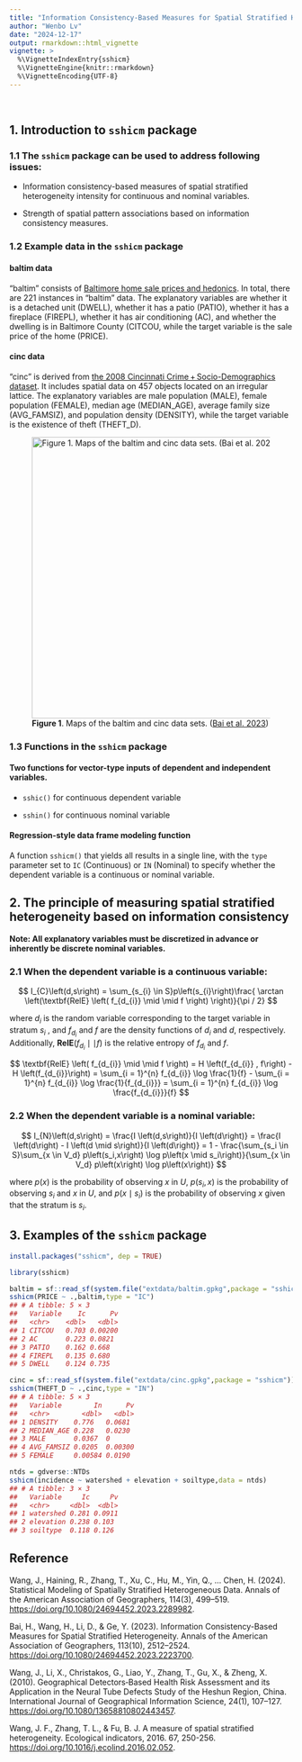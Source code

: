 ```yaml
---
title: "Information Consistency-Based Measures for Spatial Stratified Heterogeneity"
author: "Wenbo Lv"
date: "2024-12-17"
output: rmarkdown::html_vignette
vignette: >
  %\VignetteIndexEntry{sshicm}
  %\VignetteEngine{knitr::rmarkdown}
  %\VignetteEncoding{UTF-8}
---
```




&nbsp; 

## 1. Introduction to `sshicm` package

### 1.1 The `sshicm` package can be used to address following issues:

- Information consistency-based measures of spatial stratified heterogeneity intensity for continuous and nominal variables.

- Strength of spatial pattern associations based on information consistency measures.

### 1.2 Example data in the `sshicm` package

#### baltim data

"baltim" consists of [Baltimore home sale prices and hedonics][5]. In total, there are 221 instances in "baltim" data. The explanatory variables are whether it is a detached unit (DWELL), whether it has a patio (PATIO), whether it has a fireplace (FIREPL), whether it has air conditioning (AC), and whether the dwelling is in Baltimore County (CITCOU, while the target variable is the sale price of the home (PRICE).


#### cinc data

"cinc" is derived from [the 2008 Cincinnati Crime + Socio-Demographics dataset][6]. It includes spatial data on 457 objects located on an irregular lattice. The explanatory variables are male population (MALE), female population (FEMALE), median age (MEDIAN_AGE), average family size (AVG_FAMSIZ), and population density (DENSITY), while the target variable is the existence of theft (THEFT_D).

![**Figure 1**. Maps of the baltim and cinc data sets. ([Bai et al. 2023][2])](../man/figures/sshicm/sshicm_example_data.jpg){width=500px}

### 1.3 Functions in the `sshicm` package

#### Two functions for vector-type inputs of dependent and independent variables.

- `sshic()` for continuous dependent variable

- `sshin()` for continuous nominal variable

#### Regression-style data frame modeling function

A function `sshicm()` that yields all results in a single line, with the `type` parameter set to `IC` (Continuous) or `IN` (Nominal) to specify whether the dependent variable is a continuous or nominal variable.

## 2. The principle of measuring spatial stratified heterogeneity based on information consistency

**Note: All explanatory variables must be discretized in advance or inherently be discrete nominal variables.**

### 2.1 When the dependent variable is a continuous variable:

$$
I_{C}\left(d,s\right) = \sum_{s_{i} \in S}p\left(s_{i}\right)\frac{ \arctan \left(\textbf{RelE} \left( f_{d_{i}} \mid \mid  f \right) \right)}{\pi / 2}
$$

where $d_i$ is the random variable corresponding to the target variable in stratum $s_i$ , and $f_{d_i}$ and $f$ are the density functions of $d_i$ and $d$, respectively. Additionally, $\textbf{RelE} \left( f_{d_{i}} \mid \mid  f \right)$ is the relative entropy of $f_{d_i}$ and $f$.

$$
\textbf{RelE} \left( f_{d_{i}} \mid \mid  f \right) = H \left(f_{d_{i}} , f\right) - H \left(f_{d_{i}}\right) = \sum_{i = 1}^{n} f_{d_{i}} \log \frac{1}{f} - \sum_{i = 1}^{n} f_{d_{i}} \log \frac{1}{f_{d_{i}}} = \sum_{i = 1}^{n} f_{d_{i}} \log \frac{f_{d_{i}}}{f}
$$

### 2.2 When the dependent variable is a nominal variable:

$$
I_{N}\left(d,s\right) = \frac{I \left(d,s\right)}{I \left(d\right)} = 
\frac{I \left(d\right) - I \left(d \mid s\right)}{I \left(d\right)} = 
1 - \frac{\sum_{s_i \in S}\sum_{x \in V_d} p\left(s_i,x\right) \log p\left(x \mid s_i\right)}{\sum_{x \in V_d} p\left(x\right) \log p\left(x\right)}
$$

where $p\left(x\right)$ is the probability of observing $x$ in $U$, $p\left(s_i,x\right)$ is the probability of observing $s_i$ and $x$ in $U$, and $p\left(x \mid s_i\right)$ is the probability of observing $x$ given that the stratum is $s_i$.


## 3. Examples of the `sshicm` package

```r
install.packages("sshicm", dep = TRUE)
```



``` r
library(sshicm)
```



``` r
baltim = sf::read_sf(system.file("extdata/baltim.gpkg",package = "sshicm"))
sshicm(PRICE ~ .,baltim,type = "IC")
## # A tibble: 5 × 3
##   Variable    Ic      Pv
##   <chr>    <dbl>   <dbl>
## 1 CITCOU   0.703 0.00200
## 2 AC       0.223 0.0821 
## 3 PATIO    0.162 0.668  
## 4 FIREPL   0.135 0.680  
## 5 DWELL    0.124 0.735
```


``` r
cinc = sf::read_sf(system.file("extdata/cinc.gpkg",package = "sshicm"))
sshicm(THEFT_D ~ .,cinc,type = "IN")
## # A tibble: 5 × 3
##   Variable        In      Pv
##   <chr>        <dbl>   <dbl>
## 1 DENSITY    0.776   0.0681 
## 2 MEDIAN_AGE 0.228   0.0230 
## 3 MALE       0.0367  0      
## 4 AVG_FAMSIZ 0.0205  0.00300
## 5 FEMALE     0.00584 0.0190
```


``` r
ntds = gdverse::NTDs
sshicm(incidence ~ watershed + elevation + soiltype,data = ntds)
## # A tibble: 3 × 3
##   Variable     Ic     Pv
##   <chr>     <dbl>  <dbl>
## 1 watershed 0.281 0.0911
## 2 elevation 0.238 0.103 
## 3 soiltype  0.118 0.126
```


## Reference



Wang, J., Haining, R., Zhang, T., Xu, C., Hu, M., Yin, Q., … Chen, H. (2024). Statistical Modeling of Spatially Stratified Heterogeneous Data. Annals of the American Association of Geographers, 114(3), 499–519. [https://doi.org/10.1080/24694452.2023.2289982][1].

Bai, H., Wang, H., Li, D., & Ge, Y. (2023). Information Consistency-Based Measures for Spatial Stratified Heterogeneity. Annals of the American Association of Geographers, 113(10), 2512–2524. [https://doi.org/10.1080/24694452.2023.2223700][2].

Wang, J., Li, X., Christakos, G., Liao, Y., Zhang, T., Gu, X., & Zheng, X. (2010). Geographical Detectors‐Based Health Risk Assessment and its Application in the Neural Tube Defects Study of the Heshun Region, China. International Journal of Geographical Information Science, 24(1), 107–127. [https://doi.org/10.1080/13658810802443457][3].

Wang, J. F., Zhang, T. L., & Fu, B. J. A measure of spatial stratified heterogeneity. Ecological indicators, 2016. 67, 250-256. [https://doi.org/10.1016/j.ecolind.2016.02.052][4].



&nbsp; 

[1]: https://doi.org/10.1080/24694452.2023.2289982
[2]: https://doi.org/10.1080/24694452.2023.2223700
[3]: https://doi.org/10.1080/13658810802443457
[4]: https://doi.org/10.1016/j.ecolind.2016.02.052
[5]: https://geodacenter.github.io/data-and-lab/baltim/
[6]: https://geodacenter.github.io/data-and-lab/walnut_hills/

&nbsp; 
&nbsp; 
